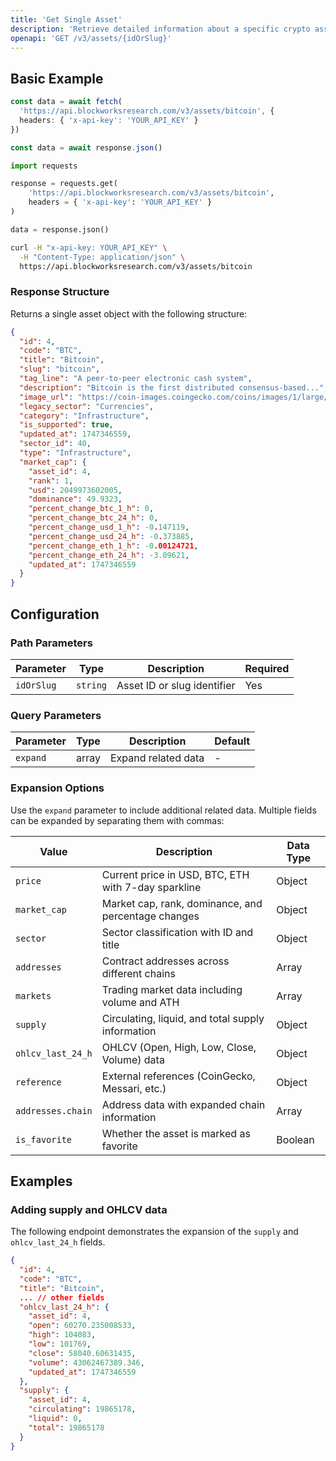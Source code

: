 ```yaml
---
title: 'Get Single Asset'
description: 'Retrieve detailed information about a specific crypto asset'
openapi: 'GET /v3/assets/{idOrSlug}'
---
```



<Endpoint method="GET" path="/v3/assets/{idOrSlug}" size="xl" />

## Basic Example

<CodeGroup>

```typescript TypeScript
const data = await fetch(
  'https://api.blockworksresearch.com/v3/assets/bitcoin', {
  headers: { 'x-api-key': 'YOUR_API_KEY' }
})

const data = await response.json()
```

```python Python
import requests

response = requests.get(
    'https://api.blockworksresearch.com/v3/assets/bitcoin',
    headers = { 'x-api-key': 'YOUR_API_KEY' }
)

data = response.json()
```

```bash cURL
curl -H "x-api-key: YOUR_API_KEY" \
  -H "Content-Type: application/json" \
  https://api.blockworksresearch.com/v3/assets/bitcoin
```

</CodeGroup>

### Response Structure

Returns a single asset object with the following structure:

```json
{
  "id": 4,
  "code": "BTC",
  "title": "Bitcoin",
  "slug": "bitcoin",
  "tag_line": "A peer-to-peer electronic cash system",
  "description": "Bitcoin is the first distributed consensus-based...",
  "image_url": "https://coin-images.coingecko.com/coins/images/1/large/bitcoin.png?1696501400",
  "legacy_sector": "Currencies",
  "category": "Infrastructure",
  "is_supported": true,
  "updated_at": 1747346559,
  "sector_id": 40,
  "type": "Infrastructure",
  "market_cap": {
    "asset_id": 4,
    "rank": 1,
    "usd": 2049973602005,
    "dominance": 49.9323,
    "percent_change_btc_1_h": 0,
    "percent_change_btc_24_h": 0,
    "percent_change_usd_1_h": -0.147119,
    "percent_change_usd_24_h": -0.373885,
    "percent_change_eth_1_h": -0.00124721,
    "percent_change_eth_24_h": -3.09621,
    "updated_at": 1747346559
  }
}
```

## Configuration

### Path Parameters

| Parameter | Type | Description | Required |
|-----------|------|-------------|----------|
| `idOrSlug` | `string` | Asset ID or slug identifier | Yes |

### Query Parameters

| Parameter | Type | Description | Default |
|-----------|------|-------------|---------|
| `expand` | array | Expand related data | - |

### Expansion Options

Use the `expand` parameter to include additional related data. Multiple fields can be expanded by separating them with commas:

| Value | Description | Data Type |
|-------|-------------|-----------|
| `price` | Current price in USD, BTC, ETH with 7-day sparkline | Object |
| `market_cap` | Market cap, rank, dominance, and percentage changes | Object |
| `sector` | Sector classification with ID and title | Object |
| `addresses` | Contract addresses across different chains | Array |
| `markets` | Trading market data including volume and ATH | Array |
| `supply` | Circulating, liquid, and total supply information | Object |
| `ohlcv_last_24_h` | OHLCV (Open, High, Low, Close, Volume) data | Object |
| `reference` | External references (CoinGecko, Messari, etc.) | Object |
| `addresses.chain` | Address data with expanded chain information | Array |
| `is_favorite` | Whether the asset is marked as favorite | Boolean |

## Examples

### Adding supply and OHLCV data

The following endpoint demonstrates the expansion of the `supply` and `ohlcv_last_24_h` fields.

<Endpoint method="GET" path="/v3/assets/bitcoin?expand=supply,ohlcv_last_24_h" size="md" />

```json
{
  "id": 4,
  "code": "BTC",
  "title": "Bitcoin",
  ... // other fields
  "ohlcv_last_24_h": {
    "asset_id": 4,
    "open": 60270.235008533,
    "high": 104083,
    "low": 101769,
    "close": 58040.60631435,
    "volume": 43062467389.346,
    "updated_at": 1747346559
  },
  "supply": {
    "asset_id": 4,
    "circulating": 19865178,
    "liquid": 0,
    "total": 19865178
  }
}
```